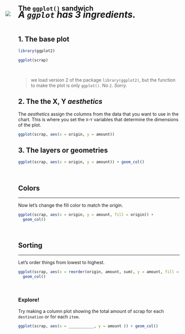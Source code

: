 
## The `ggplot()` sandwich {-}

![](../images/auto_plot.gif){style="margin-top: -22px; margin-left: -40px; max-width: 110%;"}

<h5 style="font-size: 28px; font-weight: bold; margin-top: -42px;"> A `ggplot` has 3 ingredients. </h5>


## 1. The base plot {-}
```{r, echo = T, eval = T}
library(ggplot2)
```

```{r, echo=T, eval=T}
ggplot(scrap)
```

<br>

> we load version 2 of the package `library(ggplot2)`, but the function to make the plot is only `ggplot()`. No `2`. _Sorry._ 


## 2. The the X, Y _aesthetics_  {-}

The _aesthetics_ assign the columns from the data that you want to use in the chart. This is where you set the `X`-`Y` variables that determine the dimensions of the plot.

```{r, eval = T}
ggplot(scrap, aes(x = origin, y = amount)) 
```


## 3. The layers or geometries  {-}
```{r, eval = T}
ggplot(scrap, aes(x = origin, y = amount)) + geom_col()
```

<br>

## Colors {-}
<hr class="hrlvl2">

Now let's change the fill color to match the origin.
```{r, eval=T}
ggplot(scrap, aes(x = origin, y = amount, fill = origin)) +
  geom_col() 
```

<br>

## Sorting {-}
<hr class="hrlvl2">

Let's order things from lowest to highest.
```{r, eval=T}
ggplot(scrap, aes(x = reorder(origin, amount, sum), y = amount, fill = origin)) +
  geom_col() 
```


<br>

<div class="tip">
### <i class="fa fa-user-astronaut" style="color: green;"></i> Explore! {-}

Try making a column plot showing the total amount of scrap for each `destination` or for each `item`.

```{r, eval=F, echo=T}
ggplot(scrap, aes(x = ___________, y = amount )) + geom_col()
```
</div>

<br>
